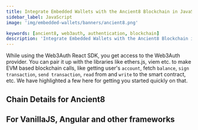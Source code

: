 ```yaml
---
title: Integrate Embedded Wallets with the Ancient8 Blockchain in JavaScript
sidebar_label: JavaScript
image: 'img/embedded-wallets/banners/ancient8.png'

keywords: [ancient8, web3auth, authentication, blockchain]
description: 'Integrate Embedded Wallets with the Ancient8 Blockchain in Javascript | Embedded Wallets'
---
```



While using the Web3Auth React SDK, you get access to the Web3Auth provider. You can pair it up with the libraries like ethers.js, viem etc. to make EVM based blockchain calls, like getting user's `account`, fetch `balance`, `sign transaction`, `send transaction`, `read` from and `write` to the smart contract, etc. We have highlighted a few here for getting you started quickly on that.

## Chain Details for Ancient8

<ChainDetailsAncient8 />

## For VanillaJS, Angular and other frameworks

<JsBlockchainMethods />
